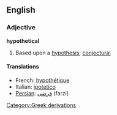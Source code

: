 ==English==
===Adjective===
'''hypothetical'''

#Based upon a [[hypothesis]]; [[conjectural]]

====Translations====
*French: [[hypothétique]]
*Italian: [[ipotetico]]
*[[Persian]]: [[فرضی]] (farzi)
[[Category:Greek derivations]]
